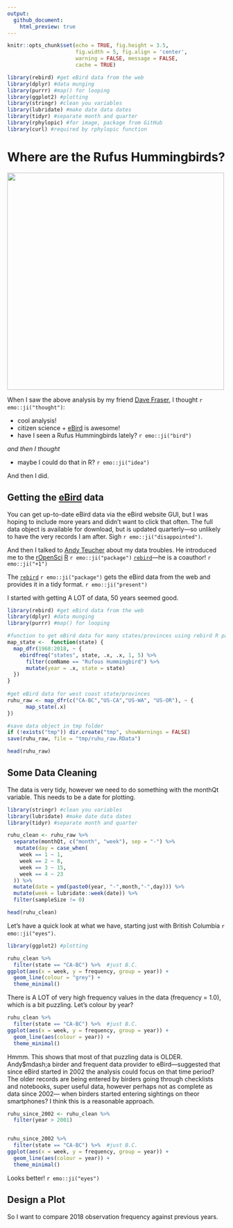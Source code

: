 ```yaml
---
output:
  github_document:
    html_preview: true
---
```


```r
knitr::opts_chunk$set(echo = TRUE, fig.height = 3.5,
                      fig.width = 5, fig.align = 'center',
                      warning = FALSE, message = FALSE,
                      cache = TRUE)

library(rebird) #get eBird data from the web
library(dplyr) #data munging
library(purrr) #map() for looping
library(ggplot2) #plotting
library(stringr) #clean you variables
library(lubridate) #make date data dates
library(tidyr) #separate month and quarter
library(rphylopic) #for image, package from GitHub
library(curl) #required by rphylopic function
```

# Where are the Rufus Hummingbirds?

<img src = "../images/vnhs_ruhu_tweet.png" width = "500"></img>

When I saw the above analysis by my friend [Dave Fraser](https://twitter.com/DavidFFraser), I thought `r emo::ji("thought")`:

- cool analysis!
- citizen science + [eBird](https://ebird.org/science/download-ebird-data-products) is awesome!
- have I seen a Rufus Hummingbirds lately? `r emo::ji("bird")`

_and then I thought_  

- maybe I could do that in R? `r emo::ji("idea")`

And then I did.

## Getting the [eBird](https://ebird.org/science/download-ebird-data-products) data

You can get up-to-date eBird data via the eBird website GUI, but I was hoping to include more years and didn't want to click that often. The full data object is available for download, but is updated quarterly&mdash;so unlikely to have the very records I am after. Sigh `r emo::ji("disappointed")`.

And then I talked to [Andy Teucher](https://github.com/ateucher) about my data troubles. He introduced me to the [rOpenSci](https://ropensci.org/) [R](https://www.r-project.org/) `r emo::ji("package")` [`rebird`](https://cran.r-project.org/web/packages/rebird/index.html)&mdash;he is a coauthor! `r emo::ji("+1")`

The [`rebird`](https://cran.r-project.org/web/packages/rebird/index.html) `r emo::ji("package")` gets the eBird data from the web and provides it in a tidy format. `r emo::ji("present")`

I started with getting A LOT of data, 50 years seemed good.

```r
library(rebird) #get eBird data from the web
library(dplyr) #data munging
library(purrr) #map() for looping

#function to get eBird data for many states/provinces using rebird R package
map_state <-  function(state) {
  map_dfr(1968:2018, ~ {
    ebirdfreq("states", state, .x, .x, 1, 5) %>% 
      filter(comName == "Rufous Hummingbird") %>% 
      mutate(year = .x, state = state)
  })  
}
 
#get eBird data for west coast state/provinces 
ruhu_raw <- map_dfr(c("CA-BC","US-CA","US-WA", "US-OR"), ~ {
      map_state(.x)
})

#save data object in tmp folder
if (!exists("tmp")) dir.create("tmp", showWarnings = FALSE)
save(ruhu_raw, file = "tmp/ruhu_raw.RData")

head(ruhu_raw)

```

## Some Data Cleaning 

The data is very tidy, however we need to do something with the monthQt variable. This needs to be a date for plotting.


```r
library(stringr) #clean you variables
library(lubridate) #make date data dates
library(tidyr) #separate month and quarter

ruhu_clean <- ruhu_raw %>% 
  separate(monthQt, c("month", "week"), sep = "-") %>%
   mutate(day = case_when(
    week == 1 ~ 1,
    week == 2 ~ 8,
    week == 3 ~ 15,
    week == 4 ~ 23
  )) %>%
  mutate(date = ymd(paste0(year, "-",month,"-",day))) %>% 
  mutate(week = lubridate::week(date)) %>% 
  filter(sampleSize != 0) 

head(ruhu_clean)
```

Let's have a quick look at what we have, starting just with British Columbia `r emo::ji("eyes")`.

```r
library(ggplot2) #plotting

ruhu_clean %>% 
  filter(state == "CA-BC") %>%  #just B.C.
ggplot(aes(x = week, y = frequency, group = year)) +
  geom_line(colour = "grey") +
  theme_minimal()

```

There is A LOT of very high frequency values in the data (frequency = 1.0), which is a bit puzzling. Let's colour by year?

```r

ruhu_clean %>% 
  filter(state == "CA-BC") %>%  #just B.C.
ggplot(aes(x = week, y = frequency, group = year)) +
  geom_line(aes(colour = year)) +
  theme_minimal()

```

Hmmm. This shows that most of that puzzling data is OLDER. Andy$mdash;a birder and frequent data provider to eBird&mdash;suggested that since eBird started in 2002 the analysis could focus on that time period? The older records are being entered by birders going through checklists and notebooks, super useful data, however perhaps not as complete as data since 2002&mdash; when birders started entering sightings on theor smartphones? I think this is a reasonable approach.

```r

ruhu_since_2002 <- ruhu_clean %>% 
  filter(year > 2001) 


ruhu_since_2002 %>% 
  filter(state == "CA-BC") %>%  #just B.C.
ggplot(aes(x = week, y = frequency, group = year)) +
  geom_line(aes(colour = year)) +
  theme_minimal()

```

Looks better! `r emo::ji("eyes")`

## Design a Plot

So I want to compare 2018 observation frequency against previous years. 
